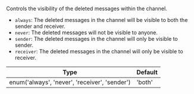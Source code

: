 Controls the visibility of the deleted messages within the channel.

- `always`: The deleted messages in the channel will be visible to both the sender and receiver.
- `never`: The deleted messages will not be visible to anyone.
- `sender`: The deleted messages in the channel will only be visible to sender.
- `receiver`: The deleted messages in the channel will only be visible to receiver.

| Type | Default |
| - | - |
| enum('always', 'never', 'receiver', 'sender') | 'both' |
